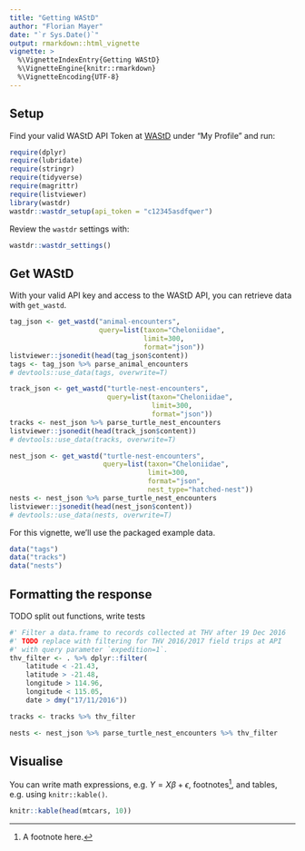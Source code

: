 ```yaml
---
title: "Getting WAStD"
author: "Florian Mayer"
date: "`r Sys.Date()`"
output: rmarkdown::html_vignette
vignette: >
  %\VignetteIndexEntry{Getting WAStD}
  %\VignetteEngine{knitr::rmarkdown}
  %\VignetteEncoding{UTF-8}
---
```


## Setup

Find your valid WAStD API Token at [WAStD](https://strandings.dpaw.wa.gov.au/) 
under "My Profile" and run:

```r
require(dplyr)
require(lubridate)
require(stringr)
require(tidyverse)
require(magrittr)
require(listviewer)
library(wastdr)
wastdr::wastdr_setup(api_token = "c12345asdfqwer")
```

Review the `wastdr` settings with:

```r
wastdr::wastdr_settings()
```

## Get WAStD

With your valid API key and access to the WAStD API, you can retrieve data with
`get_wastd`.

```r
tag_json <- get_wastd("animal-encounters", 
                      query=list(taxon="Cheloniidae", 
                                 limit=300, 
                                 format="json"))
listviewer::jsonedit(head(tag_json$content))
tags <- tag_json %>% parse_animal_encounters
# devtools::use_data(tags, overwrite=T)

track_json <- get_wastd("turtle-nest-encounters", 
                        query=list(taxon="Cheloniidae", 
                                   limit=300, 
                                   format="json"))
tracks <- nest_json %>% parse_turtle_nest_encounters
listviewer::jsonedit(head(track_json$content))
# devtools::use_data(tracks, overwrite=T)

nest_json <- get_wastd("turtle-nest-encounters", 
                       query=list(taxon="Cheloniidae", 
                                  limit=300, 
                                  format="json", 
                                  nest_type="hatched-nest"))
nests <- nest_json %>% parse_turtle_nest_encounters
listviewer::jsonedit(head(nest_json$content))
# devtools::use_data(nests, overwrite=T)
```

For this vignette, we'll use the packaged example data.

```r
data("tags")
data("tracks")
data("nests")
```


## Formatting the response

TODO split out functions, write tests

```r
#' Filter a data.frame to records collected at THV after 19 Dec 2016
#' TODO replace with filtering for THV 2016/2017 field trips at API
#' with query parameter `expedition=1`.
thv_filter <- . %>% dplyr::filter(
    latitude < -21.43,
    latitude > -21.48,
    longitude > 114.96,
    longitude < 115.05,
    date > dmy("17/11/2016"))

tracks <- tracks %>% thv_filter

nests <- nest_json %>% parse_turtle_nest_encounters %>% thv_filter


```


## Visualise

You can write math expressions, e.g. $Y = X\beta + \epsilon$, footnotes^[A footnote here.], and tables, e.g. using `knitr::kable()`.

```r
knitr::kable(head(mtcars, 10))
```


